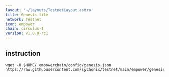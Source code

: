 ```yaml
---
layout: '~/layouts/TestnetLayout.astro'
title: Genesis file
network: Testnet
icon: empower
chain: circulus-1
version: v1.0.0-rc1
---
```

## instruction

```
wget -O $HOME/.empowerchain/config/genesis.json https://raw.githubusercontent.com/sychonix/testnet/main/empower/genesis.json
```
